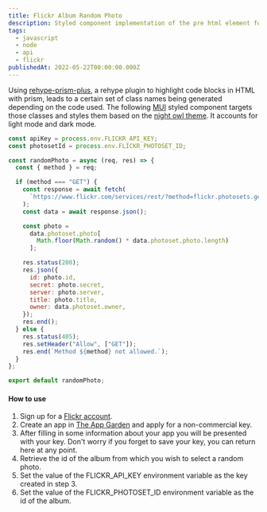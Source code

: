```yaml
---
title: Flickr Album Random Photo
description: Styled component implementation of the pre html element for MDX using the night owl theme
tags:
  - javascript
  - node
  - api
  - flickr
publishedAt: 2022-05-22T00:00:00.000Z
---
```


Using [rehype-prism-plus](https://github.com/timlrx/rehype-prism-plus), a rehype plugin to highlight code blocks in HTML with prism, leads to a certain set of class names being generated depending on the code used. The following [MUI](https://mui.com/) styled component targets those classes and styles them based on the [night owl theme](https://marketplace.visualstudio.com/items?itemName=sdras.night-owl&WT.mc_id=twitter-social-sdras). It accounts for light mode and dark mode.

```js
const apiKey = process.env.FLICKR_API_KEY;
const photosetId = process.env.FLICKR_PHOTOSET_ID;

const randomPhoto = async (req, res) => {
  const { method } = req;

  if (method === "GET") {
    const response = await fetch(
      `https://www.flickr.com/services/rest/?method=flickr.photosets.getPhotos&api_key=${apiKey}&photoset_id=${photosetId}&format=json&nojsoncallback=1`
    );
    const data = await response.json();

    const photo =
      data.photoset.photo[
        Math.floor(Math.random() * data.photoset.photo.length)
      ];

    res.status(200);
    res.json({
      id: photo.id,
      secret: photo.secret,
      server: photo.server,
      title: photo.title,
      owner: data.photoset.owner,
    });
    res.end();
  } else {
    res.status(405);
    res.setHeader("Allow", ["GET"]);
    res.end(`Method ${method} not allowed.`);
  }
};

export default randomPhoto;
```

#### How to use

1. Sign up for a [Flickr account](https://identity.flickr.com/sign-up).
2. Create an app in [The App Garden](https://www.flickr.com/services/apps/create/apply/) and apply for a non-commercial key.
3. After filling in some information about your app you will be presented with your key. Don't worry if you forget to save your key, you can return here at any point.
4. Retrieve the id of the album from which you wish to select a random photo.
5. Set the value of the FLICKR_API_KEY environment variable as the key created in step 3.
6. Set the value of the FLICKR_PHOTOSET_ID environment variable as the id of the album.